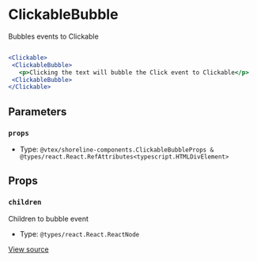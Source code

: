 # ClickableBubble

Bubbles events to Clickable

```jsx

<Clickable>
 <ClickableBubble>
   <p>Clicking the text will bubble the Click event to Clickable</p>
 <ClickableBubble>
</Clickable>

```

## Parameters

### `props`

- Type: `@vtex/shoreline-components.ClickableBubbleProps & @types/react.React.RefAttributes<typescript.HTMLDivElement>`

## Props

### `children`

Children to bubble event

- Type: `@types/react.React.ReactNode`

[View source](https://github.com/vtex/shoreline/blob/4b310ee4d/packages/components/src/clickable/clickable-bubble.tsx#L15)
